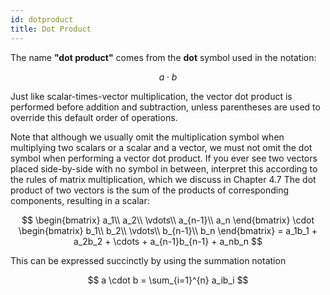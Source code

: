 ```yaml
---
id: dotproduct
title: Dot Product
---
```


The name **"dot product"** comes from the **dot** symbol used in the notation:

$$
a \cdot b 
$$

Just like scalar-times-vector multiplication, the vector dot product
is performed before addition and subtraction, unless parentheses are used
to override this default order of operations.

Note that although we usually omit the multiplication symbol when multiplying two scalars or a scalar
and a vector, we must not omit the dot symbol when performing a vector
dot product. If you ever see two vectors placed side-by-side with no symbol
in between, interpret this according to the rules of matrix multiplication,
which we discuss in Chapter 4.7
The dot product of two vectors is the sum of the products of corresponding components, resulting in a scalar:

$$
\begin{bmatrix}
 a_1\\  
 a_2\\
 \vdots\\
 a_{n-1}\\
 a_n
\end{bmatrix} \cdot
\begin{bmatrix}
 b_1\\  
 b_2\\
 \vdots\\
 b_{n-1}\\
 b_n
\end{bmatrix} = 
a_1b_1 + a_2b_2 + \cdots + a_{n-1}b_{n-1} + a_nb_n
$$

This can be expressed succinctly by using the summation notation

$$
a \cdot b = \sum_{i=1}^{n} a_ib_i
$$